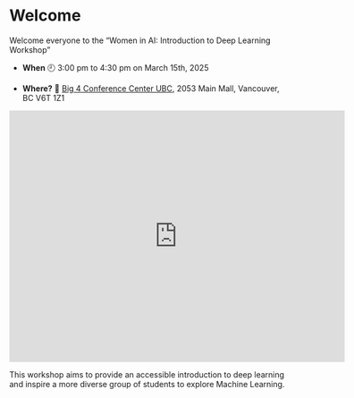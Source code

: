 # Welcome {.unnumbered}

Welcome everyone to the "Women in AI: Introduction to Deep Learning Workshop" 

- **When** 🕘
    3:00 pm to 4:30 pm on March 15th, 2025

- **Where?** 📍
    [Big 4 Conference Center UBC](https://www.sauder.ubc.ca/about-ubc-sauder/locations/event-conference-services/flexible-event-spaces#:~:text=Supported%20by%20the,or%20social%20events.), 2053 Main Mall, Vancouver, BC V6T 1Z1


<iframe src="https://www.google.com/maps/embed?pb=!1m18!1m12!1m3!1d2603.6084166468218!2d-123.25621602297056!3d49.26486757201495!2m3!1f0!2f0!3f0!3m2!1i1024!2i768!4f13.1!3m3!1m2!1s0x548673e7f1cf3635%3A0xe8b933ac63d1b62!2sHenry%20Angus%20Building%20(ANGU)!5e0!3m2!1sen!2sca!4v1742055742152!5m2!1sen!2sca" width="600" height="450" style="border:0;" allowfullscreen="" loading="lazy" referrerpolicy="no-referrer-when-downgrade"></iframe>

This workshop aims to provide an accessible introduction to deep learning and inspire a more diverse group of students to explore Machine Learning.
